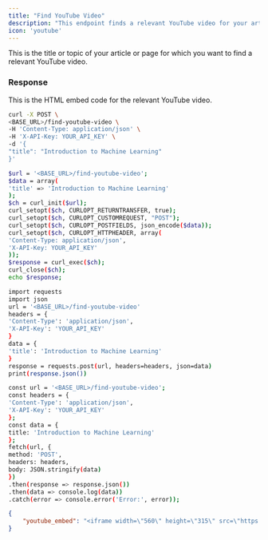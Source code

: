 ```yaml
---
title: "Find YouTube Video"
description: "This endpoint finds a relevant YouTube video for your article or page."
icon: 'youtube'
---
```


<ParamField body="title" type="string">
    This is the title or topic of your article or page for which you want to find a relevant YouTube video.
</ParamField>

### Response

<ResponseField name="youtube_embed" type="string">
    This is the HTML embed code for the relevant YouTube video.
</ResponseField>


<RequestExample>

```bash cURL
curl -X POST \
<BASE_URL>/find-youtube-video \
-H 'Content-Type: application/json' \
-H 'X-API-Key: YOUR_API_KEY' \
-d '{
"title": "Introduction to Machine Learning"
}'

```

```bash PHP
$url = '<BASE_URL>/find-youtube-video';
$data = array(
'title' => 'Introduction to Machine Learning'
);
$ch = curl_init($url);
curl_setopt($ch, CURLOPT_RETURNTRANSFER, true);
curl_setopt($ch, CURLOPT_CUSTOMREQUEST, "POST");
curl_setopt($ch, CURLOPT_POSTFIELDS, json_encode($data));
curl_setopt($ch, CURLOPT_HTTPHEADER, array(
'Content-Type: application/json',
'X-API-Key: YOUR_API_KEY'
));
$response = curl_exec($ch);
curl_close($ch);
echo $response;


```

```bash Python
import requests
import json
url = '<BASE_URL>/find-youtube-video'
headers = {
'Content-Type': 'application/json',
'X-API-Key': 'YOUR_API_KEY'
}
data = {
'title': 'Introduction to Machine Learning'
}
response = requests.post(url, headers=headers, json=data)
print(response.json())

```

```bash JavaScript
const url = '<BASE_URL>/find-youtube-video';
const headers = {
'Content-Type': 'application/json',
'X-API-Key': 'YOUR_API_KEY'
};
const data = {
title: 'Introduction to Machine Learning'
};
fetch(url, {
method: 'POST',
headers: headers,
body: JSON.stringify(data)
})
.then(response => response.json())
.then(data => console.log(data))
.catch(error => console.error('Error:', error));

```


</RequestExample>

<ResponseExample>

```json Example Response
{
    "youtube_embed": "<iframe width=\"560\" height=\"315\" src=\"https://www.youtube.com/embed/VIDEO_ID\" frameborder=\"0\" allow=\"autoplay; encrypted-media\" allowfullscreen></iframe>"
}
```

</ResponseExample>

&nbsp;
#
&nbsp;
#
&nbsp;